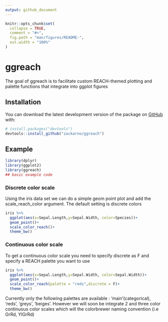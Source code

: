 ```yaml
---
output: github_document
---
```


<!-- README.md is generated from README.Rmd. Please edit that file -->

```r
knitr::opts_chunk$set(
  collapse = TRUE,
  comment = "#>",
  fig.path = "man/figures/README-",
  out.width = "100%"
)
```

# ggreach

<!-- badges: start -->
<!-- badges: end -->

The goal of ggreach is to facilitate custom REACH-themed plotting and palette functions that integrate into ggplot figures

## Installation



You can download the latest development version of the package on [GitHub](https://github.com/) with:

``` r
# install.packages("devtools")
devtools::install_github("zackarno/ggreach")
```
## Example

```r
library(dplyr)
library(ggplot2)
library(ggreach)
## basic example code
```

### Discrete color scale

Using the iris data set we can do a simple geom point plot and add the scale_reach_color argument. The default setting is discrete colors

```r
iris %>% 
  ggplot(aes(x=Sepal.Length,y=Sepal.Width, color=Species))+
  geom_point()+
  scale_color_reach()+
  theme_bw()
```

### Continuous color scale
To get a continuous color scale  you need to specify discrete as F and specify a REACH palette you want to use
```r
iris %>% 
  ggplot(aes(x=Sepal.Length,y=Sepal.Width, color=Sepal.Width))+
  geom_point()+
  scale_color_reach(palette = "reds",discrete = F)+
  theme_bw()
```

Currently only the following palettes are available : 'main'(categorical), 'reds', 'greys', 'beiges'. However we will soon be integrate 2 and three color continuous color scales which will the colorbrewer naming convention (i.e GrRd, YlGrRd)
